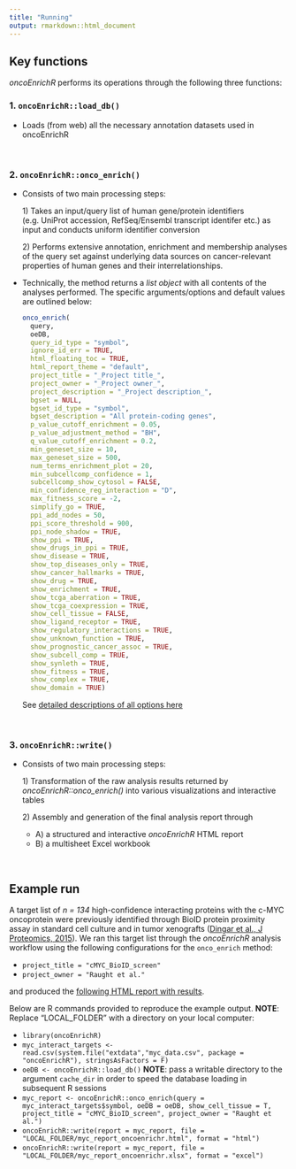 ```yaml
---
title: "Running"
output: rmarkdown::html_document
---
```


## Key functions

*oncoEnrichR* performs its operations through the following three functions:

### 1. `oncoEnrichR::load_db()`

-   Loads (from web) all the necessary annotation datasets used in oncoEnrichR

<br>

### 2. `oncoEnrichR::onco_enrich()`

-   Consists of two main processing steps:

    1\) Takes an input/query list of human gene/protein identifiers (e.g. UniProt accession, RefSeq/Ensembl transcript identifer etc.) as input and conducts uniform identifier conversion

    2\) Performs extensive annotation, enrichment and membership analyses of the query set against underlying data sources on cancer-relevant properties of human genes and their interrelationships.

-   Technically, the method returns a *list object* with all contents of the analyses performed. The specific arguments/options and default values are outlined below:

    ``` r
    onco_enrich(
      query,
      oeDB,
      query_id_type = "symbol",
      ignore_id_err = TRUE,
      html_floating_toc = TRUE,
      html_report_theme = "default",
      project_title = "_Project title_",
      project_owner = "_Project owner_",
      project_description = "_Project description_",
      bgset = NULL,
      bgset_id_type = "symbol",
      bgset_description = "All protein-coding genes",
      p_value_cutoff_enrichment = 0.05,
      p_value_adjustment_method = "BH",
      q_value_cutoff_enrichment = 0.2,
      min_geneset_size = 10,
      max_geneset_size = 500,
      num_terms_enrichment_plot = 20,
      min_subcellcomp_confidence = 1,
      subcellcomp_show_cytosol = FALSE,
      min_confidence_reg_interaction = "D",
      max_fitness_score = -2,
      simplify_go = TRUE,
      ppi_add_nodes = 50,
      ppi_score_threshold = 900,
      ppi_node_shadow = TRUE,
      show_ppi = TRUE,
      show_drugs_in_ppi = TRUE,
      show_disease = TRUE,
      show_top_diseases_only = TRUE,
      show_cancer_hallmarks = TRUE,
      show_drug = TRUE,
      show_enrichment = TRUE,
      show_tcga_aberration = TRUE,
      show_tcga_coexpression = TRUE,
      show_cell_tissue = FALSE,
      show_ligand_receptor = TRUE,
      show_regulatory_interactions = TRUE,
      show_unknown_function = TRUE,
      show_prognostic_cancer_assoc = TRUE,
      show_subcell_comp = TRUE,
      show_synleth = TRUE,
      show_fitness = TRUE,
      show_complex = TRUE,
      show_domain = TRUE)
    ```

    See [detailed descriptions of all options here](https://sigven.github.io/oncoEnrichR/reference/onco_enrich.html)

<br>

### 3. `oncoEnrichR::write()`

-   Consists of two main processing steps:

    1\) Transformation of the raw analysis results returned by *oncoEnrichR::onco_enrich()* into various visualizations and interactive tables

    2\) Assembly and generation of the final analysis report through

    -   A\) a structured and interactive *oncoEnrichR* HTML report
    -   B\) a multisheet Excel workbook

<br>

## Example run

A target list of *n = 134* high-confidence interacting proteins with the c-MYC oncoprotein were previously identified through BioID protein proximity assay in standard cell culture and in tumor xenografts ([Dingar et al., J Proteomics, 2015](https://www.ncbi.nlm.nih.gov/pubmed/25452129)). We ran this target list through the *oncoEnrichR* analysis workflow using the following configurations for the `onco_enrich` method:

-   `project_title = "cMYC_BioID_screen"`
-   `project_owner = "Raught et al."`

and produced the [following HTML report with results](https://doi.org/10.5281/zenodo.6402572).

Below are R commands provided to reproduce the example output. **NOTE**: Replace "LOCAL_FOLDER" with a directory on your local computer:

-   `library(oncoEnrichR)`
-   `myc_interact_targets <- read.csv(system.file("extdata","myc_data.csv", package = "oncoEnrichR"), stringsAsFactors = F)`
-   `oeDB <- oncoEnrichR::load_db()` **NOTE**: pass a writable directory to the argument `cache_dir` in order to speed the database loading in subsequent R sessions
-   `myc_report <- oncoEnrichR::onco_enrich(query = myc_interact_targets$symbol, oeDB = oeDB, show_cell_tissue = T, project_title = "cMYC_BioID_screen", project_owner = "Raught et al.")`
-   `oncoEnrichR::write(report = myc_report, file = "LOCAL_FOLDER/myc_report_oncoenrichr.html", format = "html")`
-   `oncoEnrichR::write(report = myc_report, file = "LOCAL_FOLDER/myc_report_oncoenrichr.xlsx", format = "excel")`

